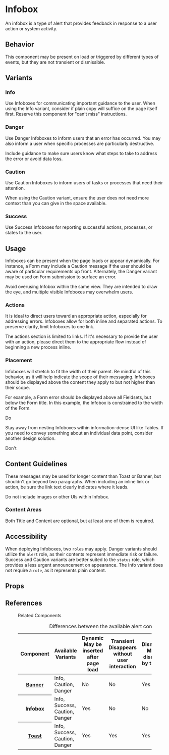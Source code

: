 
<Meta anchor />

# Infobox

An infobox is a type of alert that provides feedback in response to a user action or system activity.

## Behavior

This component may be present on load or triggered by different types of events, but they are not transient or dismissible.

## Variants

### Info

Use Infoboxes for communicating important guidance to the user. When using the Info variant, consider if plain copy will suffice on the page itself first. Reserve this component for "can’t miss" instructions.

<Canvas>
  <Story id="legacy-components-alerts-infobox--info" />
</Canvas>

### Danger

Use Danger Infoboxes to inform users that an error has occurred. You may also inform a user when specific processes are particularly destructive.

Include guidance to make sure users know what steps to take to address the error or avoid data loss.

<Canvas>
  <Story id="legacy-components-alerts-infobox--danger" />
</Canvas>

### Caution

Use Caution Infoboxes to inform users of tasks or processes that need their attention.

When using the Caution variant, ensure the user does not need more context than you can give in the space available.

<Canvas>
  <Story id="legacy-components-alerts-infobox--caution" />
</Canvas>

### Success

Use Success Infoboxes for reporting successful actions, processes, or states to the user.

<Canvas>
  <Story id="legacy-components-alerts-infobox--success" />
</Canvas>

## Usage

Infoboxes can be present when the page loads or appear dynamically. For instance, a Form may include a Caution message if the user should be aware of particular requirements up front. Alternately, the Danger variant may be used on Form submission to surface an error.

Avoid overusing Infobox within the same view. They are intended to draw the eye, and multiple visible Infoboxes may overwhelm users.

### Actions

It is ideal to direct users toward an appropriate action, especially for addressing errors. Infoboxes allow for both inline and separated actions. To preserve clarity, limit Infoboxes to one link.

<Canvas>
  <Story id="legacy-components-alerts-infobox--with-link-inline" />
</Canvas>

The actions section is limited to links. If it's necessary to provide the user with an action, please direct them to the appropriate flow instead of beginning a new process inline.

<Canvas>
  <Story id="legacy-components-alerts-infobox--with-link" />
</Canvas>

### Placement

Infoboxes will stretch to fit the width of their parent. Be mindful of this behavior, as it will help indicate the scope of their messaging. Infoboxes should be displayed above the content they apply to but not higher than their scope.

For example, a Form error should be displayed above all Fieldsets, but below the Form title. In this example, the Infobox is constrained to the width of the Form.

<Canvas className="sb-do">
  <Story id="legacy-components-alerts-infobox--form-do" />
  <span class="sb-marker sb-marker--do">
    <CheckIcon /> Do
  </span>
</Canvas>

Stay away from nesting Infoboxes within information-dense UI like Tables. If you need to convey something about an individual data point, consider another design solution.

<Canvas className="sb-dont">
  <Story id="legacy-components-alerts-infobox--table-dont" />
  <span class="sb-marker sb-marker--dont">
    <CloseIcon /> Don't
  </span>
</Canvas>

## Content Guidelines

These messages may be used for longer content than Toast or Banner, but shouldn't go beyond two paragraphs. When including an inline link or action, be sure the link text clearly indicates where it leads.

Do not include images or other UIs within Infobox.

### Content Areas

Both Title and Content are optional, but at least one of them is required.

## Accessibility

When deploying Infoboxes, two `role`s may apply. Danger variants should utilize the `alert` role, as their contents represent immediate risk or failure. Success and Caution variants are better suited to the `status` role, which provides a less urgent announcement on appearance. The Info variant does not require a `role`, as it represents plain content.

## Props

<ArgsTable />

<ThemeTable componentThemeReducer={theme} />

## References

<figure class="ods-table--figure">
  <figcaption class="ods-table--figcaption">Related Components</figcaption>
  <table class="ods-table">
    <caption>Differences between the available alert components</caption>
    <thead>
      <tr>
        <th scope="column">Component</th>
        <th scope="column">Available Variants</th>
        <th scope="column">
          <span class="has-ods-tooltip">
            <abbr aria-describedby="tip-dynamic">Dynamic</abbr>
            <aside
              class="ods-tooltip is-ods-tooltip-top"
              id="tip-dynamic"
              role="tooltip"
            >
              May be inserted after page load
            </aside>
          </span>
        </th>
        <th scope="column">
          <span class="has-ods-tooltip">
            <abbr aria-describedby="tip-transient">Transient</abbr>
            <aside
              class="ods-tooltip is-ods-tooltip-top"
              id="tip-transient"
              role="tooltip"
            >
              Disappears without user interaction
            </aside>
          </span>
        </th>
        <th scope="column">
          <span class="has-ods-tooltip">
            <abbr aria-describedby="tip-dismissible">Dismissible</abbr>
            <aside
              class="ods-tooltip is-ods-tooltip-top"
              id="tip-dismissible"
              role="tooltip"
            >
              May be dismissed by the user
            </aside>
          </span>
        </th>
        <th scope="column">
          <span class="has-ods-tooltip">
            <abbr aria-describedby="tip-actionable">Actionable</abbr>
            <aside
              class="ods-tooltip is-ods-tooltip-top"
              id="tip-actionable"
              role="tooltip"
            >
              May include actions or links
            </aside>
          </span>
        </th>
      </tr>
    </thead>
    <tbody>
      <tr>
        <th scope="row">
          <a href="?path=/docs/components-alerts-banner--info#banner">Banner</a>
        </th>
        <td>Info, Caution, Danger</td>
        <td>No</td>
        <td>No</td>
        <td>Yes</td>
        <td>Yes</td>
      </tr>
      <tr>
        <th scope="row">Infobox</th>
        <td>Info, Success, Caution, Danger</td>
        <td>Yes</td>
        <td>No</td>
        <td>No</td>
        <td>Yes</td>
      </tr>
      <tr>
        <th scope="row">
          <a href="?path=/docs/components-alerts-toast--info#toast">Toast</a>
        </th>
        <td>Info, Success, Caution, Danger</td>
        <td>Yes</td>
        <td>Yes</td>
        <td>Yes</td>
        <td>No</td>
      </tr>
    </tbody>
  </table>
</figure>
